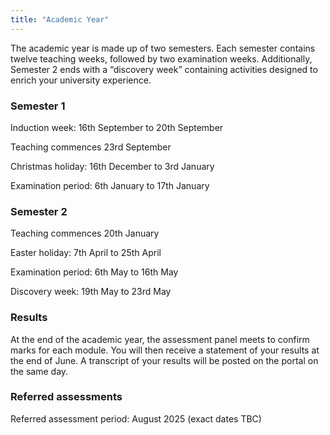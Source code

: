 ```yaml
---
title: "Academic Year"
---
```


The academic year is made up of two semesters. Each semester contains twelve teaching weeks, followed by two examination weeks. Additionally, Semester 2 ends with a “discovery week” containing activities designed to enrich your university experience. 

### Semester 1

Induction week: 16th September to 20th September

Teaching commences 23rd September 

Christmas holiday: 16th December to 3rd January

Examination period: 6th January to 17th January 


### Semester 2

Teaching commences 20th January

Easter holiday: 7th April to 25th April

Examination period: 6th May to 16th May

Discovery week: 19th May to 23rd May 


### Results

At the end of the academic year, the assessment panel meets to confirm marks for each module. You will then receive a statement of your results at the end of June. A transcript of your results will be posted on the portal on the same day. 


### Referred assessments

Referred assessment period: August 2025 (exact dates TBC)